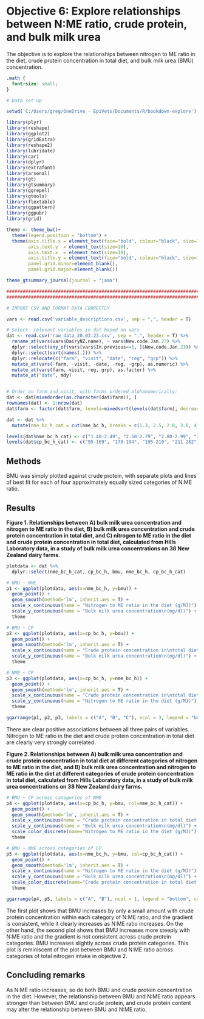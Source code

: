 # Objective 6: Explore relationships between N:ME ratio, crude protein, and bulk milk urea
The objective is to explore the relationships between nitrogen to ME ratio in the diet, crude protein concentration in total diet, and bulk milk urea (BMU) concentration.

```css
.math {
  font-size: small;
}
```
```r
# Data set up

setwd('C:/Users/greg/OneDrive - EpiVets/Documents/R/bookdown-explore')

library(plyr)
library(reshape)
library(ggplot2)
library(gridExtra)
library(reshape2)
library(lubridate)
library(car)
library(dplyr)
library(extrafont)
library(arsenal)
library(gt)
library(gtsummary)
library(ggrepel)
library(gtools)
library(flextable)
library(ggpattern)
library(ggpubr)
library(grid)

theme <- theme_bw()+
  theme(legend.position = "bottom") +
  theme(axis.title.x = element_text(face="bold", colour="black", size=10),
        axis.text.y  = element_text(size=10),
        axis.text.x  = element_text(size=10),
        axis.title.y = element_text(face="bold", colour="black", size=10),
        panel.grid.minor=element_blank(),
        panel.grid.major=element_blank())

theme_gtsummary_journal(journal = "jama")

#################################################################################################
#################################################################################################

# IMPORT CSV AND FORMAT DATA CORRECTLY

vars <- read.csv('variable_descriptions.csv', sep = ",", header = T)

# Select  relevant variables in dat based on vars
dat <- read.csv('raw_data_20.03.23.csv', sep = ",", header = T) %>%
  rename_at(vars(vars$DairyNZ.name), ~ vars$New.code.Jan.23) %>%
  dplyr::select(any_of(vars[vars$In.previous==1, ]$New.code.Jan.23)) %>%
  dplyr::select(sort(names(.))) %>%
  dplyr::relocate(c("farm", "visit", "date", "reg", "grp")) %>%
  mutate_at(vars(-farm, -visit, -date, -reg, -grp), as.numeric) %>%
  mutate_at(vars(farm, visit, reg, grp), as.factor) %>%
  mutate_at("date", mdy)


# Order on farm and visit, with farms ordered alphanumerically:
dat <- dat[mixedorder(as.character(dat$farm)), ]
rownames(dat) <- 1:nrow(dat)
dat$farm <- factor(dat$farm, levels=mixedsort(levels(dat$farm), decreasing=F))

dat <- dat %>%
  mutate(nme_bc_h_cat = cut(nme_bc_h, breaks = c(1.3, 2.5, 2.8, 3.0, 4.2)), cp_bc_h_cat = cut(cp_bc_h, breaks = c(90, 170, 195, 210, 290)))

levels(dat$nme_bc_h_cat) <- c("1.40-2.49", "2.50-2.79", "2.80-2.99", "3.00-3.74")
levels(dat$cp_bc_h_cat) <- c("95-169", "170-194", "195-210", "211-282")

```

## Methods
BMU was simply plotted against crude protein, with separate plots and lines of best fit for each of four approximately equally sized categories of N:ME ratio. 

## Results

**Figure 1. Relationships between A) bulk milk urea concentration and nitrogen to ME ratio in the diet, B) bulk milk urea concentration and crude protein concentration in total diet, and C) nitrogen to ME ratio in the diet and crude protein concentration in total diet, calculated from Hills Laboratory data, in a study of bulk milk urea concentrations on 38 New Zealand dairy farms.**

``` r
plotdata <- dat %>%
  dplyr::select(nme_bc_h_cat, cp_bc_h, bmu, nme_bc_h, cp_bc_h_cat)

# BMU ~ NME
p1 <- ggplot(plotdata, aes(x=nme_bc_h, y=bmu)) +
  geom_point() +
  geom_smooth(method='lm', inherit.aes = T) +
  scale_x_continuous(name = "Nitrogen to ME ratio in the diet (g/MJ)") +
  scale_y_continuous(name = "Bulk milk urea concentration\n(mg/dl)") +
  theme

# BMU ~ CP
p2 <- ggplot(plotdata, aes(x=cp_bc_h, y=bmu)) +
  geom_point() +
  geom_smooth(method='lm', inherit.aes = T) +
  scale_x_continuous(name = "Crude protein concentration in\ntotal diet (g/kg DM)") +
  scale_y_continuous(name = "Bulk milk urea concentration\n(mg/dl)") +
  theme

# NME ~ CP
p3 <- ggplot(plotdata, aes(x=cp_bc_h, y=nme_bc_h)) +
  geom_point() +
  geom_smooth(method='lm', inherit.aes = T) +
  scale_x_continuous(name = "Crude protein concentration in\ntotal diet (g/kg DM)") +
  scale_y_continuous(name = "Nitrogen to ME ratio in the diet (g/MJ)") +
  theme

ggarrange(p1, p2, p3, labels = c("A", "B", "C"), ncol = 3, legend = "bottom", common.legend = T)

```

There are clear positive associations between all three pairs of variables. Nitrogen to ME ratio in the diet and crude protein concentration in total diet are clearly very strongly correlated.


**Figure 2. Relationships between A) bulk milk urea concentration and crude protein concentration in total diet at different categories of nitrogen to ME ratio in the diet, and B) bulk milk urea concentration and nitrogen to ME ratio in the diet at different categories of crude protein concentration in total diet, calculated from Hills Laboratory data, in a study of bulk milk urea concentrations on 38 New Zealand dairy farms.**

``` r
# BMU ~ CP across categories of NME
p4 <- ggplot(plotdata, aes(x=cp_bc_h, y=bmu, col=nme_bc_h_cat)) +
  geom_point() +
  geom_smooth(method='lm', inherit.aes = T) +
  scale_x_continuous(name = "Crude protein concentration in total diet (g/kg DM)") +
  scale_y_continuous(name = "Bulk milk urea concentration\n(mg/dl)") +
  scale_color_discrete(name="Nitrogen to ME ratio in the diet (g/MJ)") +
  theme

# BMU ~ NME across categories of CP
p5 <- ggplot(plotdata, aes(x=nme_bc_h, y=bmu, col=cp_bc_h_cat)) +
  geom_point() +
  geom_smooth(method='lm', inherit.aes = T) +
  scale_x_continuous(name = "Nitrogen to ME ratio in the diet (g/MJ)") +
  scale_y_continuous(name = "Bulk milk urea concentration\n(mg/dl)") +
  scale_color_discrete(name="Crude protein concentration in total diet (g/kg DM)") +
  theme

ggarrange(p4, p5, labels = c("A", "B"), ncol = 1, legend = "bottom", common.legend = F)

```

The first plot shows that BMU increases by only a small amount with crude protein concentration within each category of N:ME ratio, and the gradient is consistent, while it clearly increases as N:ME ratio increases. On the other hand, the second plot shows that BMU increases more steeply with N:ME ratio and the gradient is not consistent across crude protein categories. BMU increases slightly across crude protein categories. This plot is reminiscent of the plot between BMU and N:ME ratio across categories of total nitrogen intake in objective 2.

## Concluding remarks
As N:ME ratio increases, so do both BMU and crude protein concentration in the diet. However, the relationship between BMU and N:ME ratio appears stronger than between BMU and crude protein, and crude protein content may alter the relationship between BMU and N:ME ratio.

